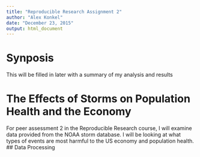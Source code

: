 ```yaml
---
title: "Reproducible Research Assignment 2"
author: "Alex Konkel"
date: "December 23, 2015"
output: html_document
---
```


# Synposis
This will be filled in later with a summary of my analysis and results

# The Effects of Storms on Population Health and the Economy
For peer assessment 2 in the Reproducible Research course, I will examine data provided from the NOAA storm database.  I will be looking at what types of events are most harmful to the US economy and population health.
## Data Processing
